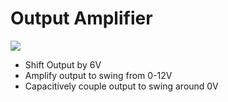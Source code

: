 = Output Amplifier =

<img src="https://raw.githubusercontent.com/land-boards/lb-boards/master/SYNTHS/ER-PROTO-02_SET/ER-DELAY-01/Docs/OUTPUT/OUT_AMP_01.PNG"></img>

* Shift Output by 6V
* Amplify output to swing from 0-12V
* Capacitively couple output to swing around 0V
